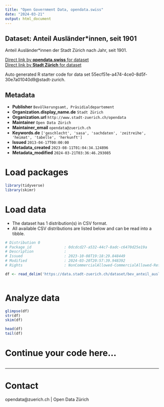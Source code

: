 ```yaml
---
title: "Open Government Data, opendata.swiss"
date: "2024-03-21"
output: html_document
---
```


## Dataset: Anteil Ausländer*innen, seit 1901


Anteil Ausländer*innen der Stadt Zürich nach Jahr, seit 1901.


[Direct link by **opendata.swiss** for dataset](https://opendata.swiss/de/dataset/anteil-auslanderinnen-seit-1901)<br>
[Direct link by **Stadt Zürich** for dataset](https://data.stadt-zuerich.ch/dataset/bev_anteil_auslaenderinnen_jahr_od3226)

Auto generated R starter code for data set 55ecf51e-a474-4ce0-8d5f-30e7a01040d9@stadt-zurich.

## Metadata

- **Publisher** `Bevölkerungsamt, Präsidialdepartement`
- **Organization.display_name.de** `Stadt Zürich`
- **Organization.url** `http://www.stadt-zuerich.ch/opendata`
- **Maintainer** `Open Data Zürich`
- **Maintainer_email** `opendata@zuerich.ch`
- **Keywords.de** `['geschlecht', 'sasa', 'sachdaten', 'zeitreihe', 'heimat', 'tabelle', 'herkunft']`
- **Issued** `2013-04-17T00:00:00`
- **Metadata_created** `2023-08-11T01:04:34.124896`
- **Metadata_modified** `2024-03-21T03:36:46.293085`


# Load packages

```r

library(tidyverse)
library(skimr)

```

# Load data

-   The dataset has 1 distribution(s) in CSV format.
-   All available CSV distributions are listed below and can be read into a tibble.

```r

# Distribution 0
# Package_id               : 0dcdcd27-a532-44c7-8adc-c6470d25e19a
# Description              : 
# Issued                   : 2023-10-08T19:18:29.848449
# Modified                 : 2024-03-20T20:57:39.948392
# Rights                   : NonCommercialAllowed-CommercialAllowed-ReferenceNotRequired

df <- read_delim('https://data.stadt-zuerich.ch/dataset/bev_anteil_auslaenderinnen_jahr_od3226/download/BEV322OD3226.csv')



```

# Analyze data

```r

glimpse(df)
str(df)
skim(df)

head(df)
tail(df)

```

# Continue your code here...

```r

```

------------------------------------------------------------------------

# Contact

opendata@zuerich.ch | Open Data Zürich
